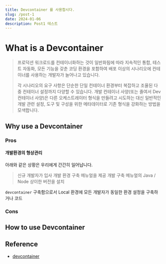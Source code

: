 ```yaml
---
title: Devcontainer 를 사용합시다.
slug: /post-1
date: 2024-01-06
description: Post1 테스트
---
```


# What is a Devcontainer

> 프로덕션 워크로드를 컨테이너화하는 것이 일반화됨에 따라 지속적인 통합, 테스트 자동화, 모든 기능을 갖춘 코딩 환경을 포함하여 배포 이상의 시나리오에 컨테이너를 사용하는 개발자가 늘어나고 있습니다.
>
> 각 시나리오의 요구 사항은 단순한 단일 컨테이너 환경부터 복잡하고 조율된 다중 컨테이너 설정까지 다양할 수 있습니다. 개발 컨테이너 사양(또는 줄여서 Dev 컨테이너 사양)은 다른 오케스트레이터 형식을 만들려고 시도하는 대신 일반적인 개발 관련 설정, 도구 및 구성을 위한 메타데이터로 기존 형식을 강화하는 방법을 모색합니다.

## Why use a Devcontainer

### Pros

#### 개발환경의 형상관리

아래와 같은 상황은 우리에게 간간히 일어납니다.

> 신규 개발자가 입사
> 개발 환경 구축 메뉴얼을 제공
> 개발 구축 메뉴얼의 Java / Node 상이한 버전을 설치

`devcontainer` 구축함으로서 Local 환경에 모든 개발자가 동일한 환경 설정을 구축하거나 코드

### Cons

## How to use Devcontainer

## Reference

- [devcontainer](https://containers.dev/)
